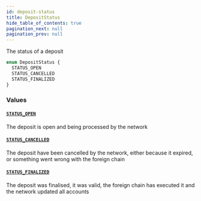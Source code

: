 ```yaml
---
id: deposit-status
title: DepositStatus
hide_table_of_contents: true
pagination_next: null
pagination_prev: null
---
```



The status of a deposit

```graphql
enum DepositStatus {
  STATUS_OPEN
  STATUS_CANCELLED
  STATUS_FINALIZED
}
```


### Values

#### [`STATUS_OPEN`](#)

The deposit is open and being processed by the network


#### [`STATUS_CANCELLED`](#)

The deposit have been cancelled by the network, either because it expired, or something went wrong with the foreign chain


#### [`STATUS_FINALIZED`](#)

The deposit was finalised, it was valid, the foreign chain has executed it and the network updated all accounts




